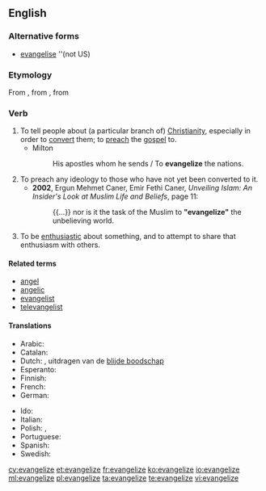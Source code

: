 ==English==

===Alternative forms===
* [[evangelise]] ''(not US)

===Etymology===
From {{etyl|fro|en}} {{m|la|évangéliser}}, from {{etyl|la|en}} {{m|la|evangelizare}}, from {{etyl|grc|en}} {{m|grc|εὐαγγελίζω}}

===Verb===
{{en-verb|evangeliz}}

# To tell people about (a particular branch of) [[Christianity]], especially in order to [[convert]] them; to [[preach]] the [[gospel]] to.
#* Milton
#*: His apostles whom he sends / To '''evangelize''' the nations.
# To preach any ideology to those who have not yet been converted to it.
#* '''2002''', Ergun Mehmet Caner, ‎Emir Fethi Caner, ''Unveiling Islam: An Insider's Look at Muslim Life and Beliefs'', page 11:
#*: {{...}} nor is it the task of the Muslim to '''"evangelize"''' the unbelieving world.
# To be [[enthusiastic]] about something, and to attempt to share that enthusiasm with others.

====Related terms====
* [[angel]]
* [[angelic]]
* [[evangelist]]
* [[televangelist]]

====Translations====
{{trans-top|tell people about Christianity}}
* Arabic: {{t+|ar|بَشَّرَ}}
* Catalan: {{t+|ca|evangelitzar}}
* Dutch: {{t+|nl|evangeliseren}}, uitdragen van de [[blijde boodschap]]
* Esperanto: {{t|eo|evangelizi}}
* Finnish: {{t|fi|evankelioida}}
* French: {{t+|fr|évangéliser}}
* German: {{t|de|evangelisieren}}
{{trans-mid}}
* Ido: {{t|io|evangeliizar}}
* Italian: {{t+|it|evangelizzare}}
* Polish: {{t+|pl|ewangelizować}}, {{t|pl|głosić dobrą nowinę}}
* Portuguese: {{t+|pt|evangelizar}}
* Spanish: {{t+|es|evangelizar}}
* Swedish: {{t|sv|evangelisera}}
{{trans-bottom}}

[[cy:evangelize]]
[[et:evangelize]]
[[fr:evangelize]]
[[ko:evangelize]]
[[io:evangelize]]
[[ml:evangelize]]
[[pl:evangelize]]
[[ta:evangelize]]
[[te:evangelize]]
[[vi:evangelize]]